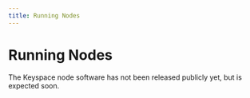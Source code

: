 ```yaml
---
title: Running Nodes
---
```


# Running Nodes

The Keyspace node software has not been released publicly yet, but is expected soon.
